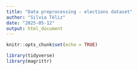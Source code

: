 ```yaml
---
title: "Data preprocessing - elections dataset"
author: "Silvia Téliz"
date: "2025-05-12"
output: html_document
---
```


```r
knitr::opts_chunk$set(echo = TRUE)
```

```r
library(tidyverse)
library(magrittr)
```

```r

```

